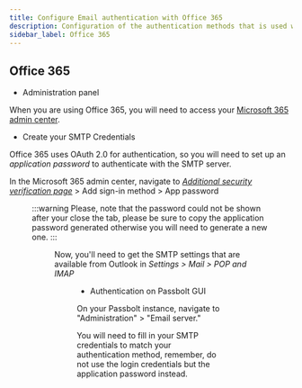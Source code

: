 ```yaml
---
title: Configure Email authentication with Office 365
description: Configuration of the authentication methods that is used with SMTP for Office 365
sidebar_label: Office 365
---
```


<EmailServerConfigurationIntroduction/>

## Office 365

- Administration panel

When you are using Office 365, you will need to access your [Microsoft 365 admin center](https://admin.microsoft.com).

- Create your SMTP Credentials

Office 365 uses OAuth 2.0 for authentication, so you will need to set up an *application password* to authenticate with the SMTP server.

In the Microsoft 365 admin center, navigate to *[Additional security verification page](https://mysignins.microsoft.com/security-info)* > Add sign-in method > App password

<Figure
  src="/img/help/2023/08/office365-app-password-menu.png"
  caption="Microsoft - Create an application password"
  alt="Microsoft - Create an application password"
/>

:::warning
Please, note that the password could not be shown after your close the tab, please be sure to copy the application password generated otherwise you will need to generate a new one.
:::

<Figure
  src="/img/help/2023/08/office365-app-password-example.png"
  caption="Microsoft - Application password"
  alt="Microsoft - Application password"
/>

Now, you'll need to get the SMTP settings that are available from Outlook in *Settings > Mail > POP and IMAP*

<Figure
  src="/img/help/2023/08/office365-smtp-credentials.png"
  caption="Microsoft - SMTP Settings"
  alt="Microsoft - SMTP Settings"
/>

- Authentication on Passbolt GUI

On your Passbolt instance, navigate to "Administration" > "Email server."

You will need to fill in your SMTP credentials to match your authentication method, remember, do not use the login credentials but the application password instead.

<Figure
  src="/img/help/2023/08/passbolt-office365-smtp-settings.png"
  caption="Passbolt - Email authentication"
  alt="Passbolt - Email authentication"
/>

<TestYourEmailConfiguration/>

